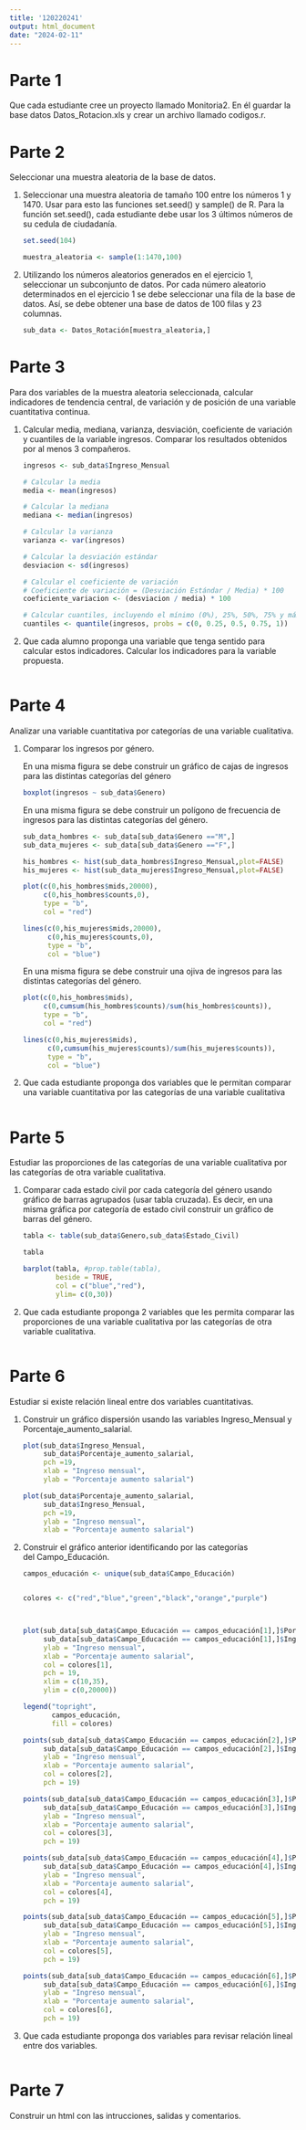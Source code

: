 ```yaml
---
title: '120220241'
output: html_document
date: "2024-02-11"
---
```


# Parte 1

Que cada estudiante cree un proyecto llamado Monitoria2. En él guardar la base datos Datos_Rotacion.xls y crear un archivo llamado codigos.r.

# Parte 2

Seleccionar una muestra aleatoria de la base de datos.

1.  Seleccionar una muestra aleatoria de tamaño 100 entre los números 1 y 1470. Usar para esto las funciones set.seed() y sample() de R. Para la función set.seed(), cada estudiante debe usar los 3 últimos números de su cedula de ciudadanía.

    ```r
    set.seed(104)

    muestra_aleatoria <- sample(1:1470,100)
    ```

2.  Utilizando los números aleatorios generados en el ejercicio 1, seleccionar un subconjunto de datos. Por cada número aleatorio determinados en el ejercicio 1 se debe seleccionar una fila de la base de datos. Así, se debe obtener una base de datos de 100 filas y 23 columnas.

    ```r
    sub_data <- Datos_Rotación[muestra_aleatoria,]
    ```

# Parte 3

Para dos variables de la muestra aleatoria seleccionada, calcular indicadores de tendencia central, de variación y de posición de una variable cuantitativa continua.

1.  Calcular media, mediana, varianza, desviación, coeficiente de variación y cuantiles de la variable ingresos. Comparar los resultados obtenidos por al menos 3 compañeros.

    ```r
    ingresos <- sub_data$Ingreso_Mensual

    # Calcular la media
    media <- mean(ingresos)

    # Calcular la mediana
    mediana <- median(ingresos)

    # Calcular la varianza
    varianza <- var(ingresos)

    # Calcular la desviación estándar
    desviacion <- sd(ingresos)

    # Calcular el coeficiente de variación
    # Coeficiente de variación = (Desviación Estándar / Media) * 100
    coeficiente_variacion <- (desviacion / media) * 100

    # Calcular cuantiles, incluyendo el mínimo (0%), 25%, 50%, 75% y máximo (100%)
    cuantiles <- quantile(ingresos, probs = c(0, 0.25, 0.5, 0.75, 1))
    ```

2.  Que cada alumno proponga una variable que tenga sentido para calcular estos indicadores. Calcular los indicadores para la variable propuesta.

    ```r

    ```

# Parte 4

Analizar una variable cuantitativa por categorías de una variable cualitativa.

1.  Comparar los ingresos por género. 

    En una misma figura se debe construir un gráfico de cajas de ingresos para las distintas categorías del género

    ```r
    boxplot(ingresos ~ sub_data$Genero)
    ```

    En una misma figura se debe construir un polígono de frecuencia de ingresos para las distintas categorías del género.

    ```r
    sub_data_hombres <- sub_data[sub_data$Genero =="M",]
    sub_data_mujeres <- sub_data[sub_data$Genero =="F",]

    his_hombres <- hist(sub_data_hombres$Ingreso_Mensual,plot=FALSE)
    his_mujeres <- hist(sub_data_mujeres$Ingreso_Mensual,plot=FALSE)

    plot(c(0,his_hombres$mids,20000),
         c(0,his_hombres$counts,0),
         type = "b",
         col = "red")

    lines(c(0,his_mujeres$mids,20000),
          c(0,his_mujeres$counts,0),
          type = "b",
          col = "blue")
    ```

    En una misma figura se debe construir una ojiva de ingresos para las distintas categorías del género.

    ```r
    plot(c(0,his_hombres$mids),
         c(0,cumsum(his_hombres$counts)/sum(his_hombres$counts)),
         type = "b",
         col = "red")

    lines(c(0,his_mujeres$mids),
          c(0,cumsum(his_mujeres$counts)/sum(his_mujeres$counts)),
          type = "b", 
          col = "blue")

    ```

2.  Que cada estudiante proponga dos variables que le permitan comparar una variable cuantitativa por las categorías de una variable cualitativa

    ```r

    ```

# Parte 5

Estudiar las proporciones de las categorías de una variable cualitativa por las categorías de otra variable cualitativa.

1.  Comparar cada estado civil por cada categoría del género usando gráfico de barras agrupados (usar tabla cruzada). Es decir, en una misma gráfica por categoría de estado civil construir un gráfico de barras del género.

    ```r
    tabla <- table(sub_data$Genero,sub_data$Estado_Civil)

    tabla

    barplot(tabla, #prop.table(tabla),
            beside = TRUE,
            col = c("blue","red"),
            ylim= c(0,30))
    ```

2.  Que cada estudiante proponga 2 variables que les permita comparar las proporciones de una variable cualitativa por las categorías de otra variable cualitativa.

    ```r

    ```

# Parte 6

Estudiar si existe relación lineal entre dos variables cuantitativas.

1.  Construir un gráfico dispersión usando las variables Ingreso_Mensual y Porcentaje_aumento_salarial.

    ```r
    plot(sub_data$Ingreso_Mensual,
         sub_data$Porcentaje_aumento_salarial,
         pch =19,
         xlab = "Ingreso mensual",
         ylab = "Porcentaje aumento salarial")

    plot(sub_data$Porcentaje_aumento_salarial,
         sub_data$Ingreso_Mensual,
         pch =19,
         ylab = "Ingreso mensual",
         xlab = "Porcentaje aumento salarial")
    ```

2.  Construir el gráfico anterior identificando por las categorías del Campo_Educación.

    ```r
    campos_educación <- unique(sub_data$Campo_Educación)


    colores <- c("red","blue","green","black","orange","purple")



    plot(sub_data[sub_data$Campo_Educación == campos_educación[1],]$Porcentaje_aumento_salarial,
         sub_data[sub_data$Campo_Educación == campos_educación[1],]$Ingreso_Mensual,
         ylab = "Ingreso mensual",
         xlab = "Porcentaje aumento salarial",
         col = colores[1],
         pch = 19,
         xlim = c(10,35),
         ylim = c(0,20000))

    legend("topright",
           campos_educación,
           fill = colores)

    points(sub_data[sub_data$Campo_Educación == campos_educación[2],]$Porcentaje_aumento_salarial,
         sub_data[sub_data$Campo_Educación == campos_educación[2],]$Ingreso_Mensual,
         ylab = "Ingreso mensual",
         xlab = "Porcentaje aumento salarial",
         col = colores[2],
         pch = 19)

    points(sub_data[sub_data$Campo_Educación == campos_educación[3],]$Porcentaje_aumento_salarial,
         sub_data[sub_data$Campo_Educación == campos_educación[3],]$Ingreso_Mensual,
         ylab = "Ingreso mensual",
         xlab = "Porcentaje aumento salarial",
         col = colores[3],
         pch = 19)

    points(sub_data[sub_data$Campo_Educación == campos_educación[4],]$Porcentaje_aumento_salarial,
         sub_data[sub_data$Campo_Educación == campos_educación[4],]$Ingreso_Mensual,
         ylab = "Ingreso mensual",
         xlab = "Porcentaje aumento salarial",
         col = colores[4],
         pch = 19)

    points(sub_data[sub_data$Campo_Educación == campos_educación[5],]$Porcentaje_aumento_salarial,
         sub_data[sub_data$Campo_Educación == campos_educación[5],]$Ingreso_Mensual,
         ylab = "Ingreso mensual",
         xlab = "Porcentaje aumento salarial",
         col = colores[5],
         pch = 19)

    points(sub_data[sub_data$Campo_Educación == campos_educación[6],]$Porcentaje_aumento_salarial,
         sub_data[sub_data$Campo_Educación == campos_educación[6],]$Ingreso_Mensual,
         ylab = "Ingreso mensual",
         xlab = "Porcentaje aumento salarial",
         col = colores[6],
         pch = 19)
    ```

3.  Que cada estudiante proponga dos variables para revisar relación lineal entre dos variables.

    ```r

    ```

# Parte 7

Construir un html con las intrucciones, salidas y comentarios.
